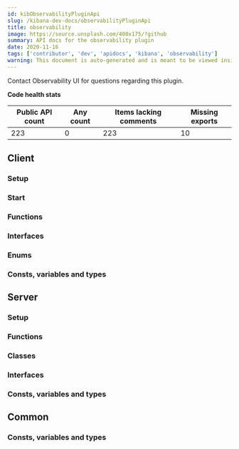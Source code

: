 ```yaml
---
id: kibObservabilityPluginApi
slug: /kibana-dev-docs/observabilityPluginApi
title: observability
image: https://source.unsplash.com/400x175/?github
summary: API docs for the observability plugin
date: 2020-11-16
tags: ['contributor', 'dev', 'apidocs', 'kibana', 'observability']
warning: This document is auto-generated and is meant to be viewed inside our experimental, new docs system. Reach out in #docs-engineering for more info.
---
```




Contact Observability UI for questions regarding this plugin.

**Code health stats**

| Public API count  | Any count | Items lacking comments | Missing exports | 
|-------------------|-----------|------------------------|-----------------|
| 223 | 0 | 223 | 10 |

## Client

### Setup
<DocDefinitionList data={[observabilityObj.client.setup]}/>

### Start
<DocDefinitionList data={[observabilityObj.client.start]}/>

### Functions
<DocDefinitionList data={observabilityObj.client.functions}/>

### Interfaces
<DocDefinitionList data={observabilityObj.client.interfaces}/>

### Enums
<DocDefinitionList data={observabilityObj.client.enums}/>

### Consts, variables and types
<DocDefinitionList data={observabilityObj.client.misc}/>

## Server

### Setup
<DocDefinitionList data={[observabilityObj.server.setup]}/>

### Functions
<DocDefinitionList data={observabilityObj.server.functions}/>

### Classes
<DocDefinitionList data={observabilityObj.server.classes}/>

### Interfaces
<DocDefinitionList data={observabilityObj.server.interfaces}/>

### Consts, variables and types
<DocDefinitionList data={observabilityObj.server.misc}/>

## Common

### Consts, variables and types
<DocDefinitionList data={observabilityObj.common.misc}/>

